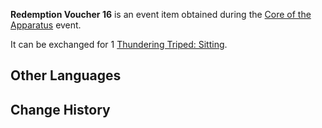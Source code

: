 {{Item Infobox
|id           = 101882
|image        = Item Redemption Voucher 16.png
|type         = Event Items
|group        = Redemption Vouchers
|description  = Used to redeem [[Thundering Triped: Sitting]]
|source1      = [[Core of the Apparatus]] Event
|event        = Core of the Apparatus
}}
'''Redemption Voucher 16''' is an event item obtained during the [[Core of the Apparatus]] event.

It can be exchanged for 1 [[Thundering Triped: Sitting]].

==Other Languages==
{{Other Languages
|default_hidden = 1
|en      = Redemption Voucher 16
|zhs     = 兑换券16号
|zhs_rm  = Duìhuàn-quàn Shíliù Hào
|zht     = 兌換券16號
|zht_rm  = Duìhuàn-quàn Shíliù Hào
|ja      = 引換券16
|ja_rm   = Hikikaeken Juuroku
|ko      = 교환 쿠폰 16호
|ko_rm   = Gyohwan Kupon Simnyukho
|es      = Cupón de canje n.º 16
|fr      = Coupon d'échange 16
|ru      = Купон обмена №16
|th      = คูปองแลกรับหมายเลข 16
|th_rm   = 
|vi      = Phiếu Quà Tặng 16
|de      = Gutschein Nr.16
|id      = Kupon Penukaran 16
|pt      = Cupom de Troca 16
}}

==Change History==
{{Change History|2.7}}